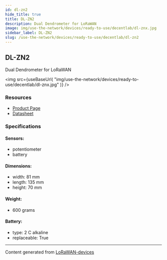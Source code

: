```yaml
---
id: dl-zn2
hide_title: true
title: DL-ZN2
description: Dual Dendrometer for LoRaWAN
image: img/use-the-network/devices/ready-to-use/decentlab/dl-znx.jpg
sidebar_label: DL-ZN2
slug: /use-the-network/devices/ready-to-use/decentlab/dl-zn2
---
```



## DL-ZN2

Dual Dendrometer for LoRaWAN

<img
src={useBaseUrl(
"img/use-the-network/devices/ready-to-use/decentlab/dl-znx.jpg"
)}
/>

### Resources

- [Product Page](https://www.decentlab.com/products/dendrometer-for-lorawan)
- [Datasheet](https://cdn.decentlab.com/download/datasheets/Decentlab-DL-ZN-datasheet.pdf)

### Specifications

#### Sensors:
- potentiometer
- battery
#### Dimensions:
- width: 81 mm
- length: 135 mm
- height: 70 mm
#### Weight: 
- 600 grams
#### Battery: 
- type: 2 C alkaline
- replaceable: True



---
Content generated from [LoRaWAN-devices](https://github.com/TheThingsNetwork/lorawan-devices)